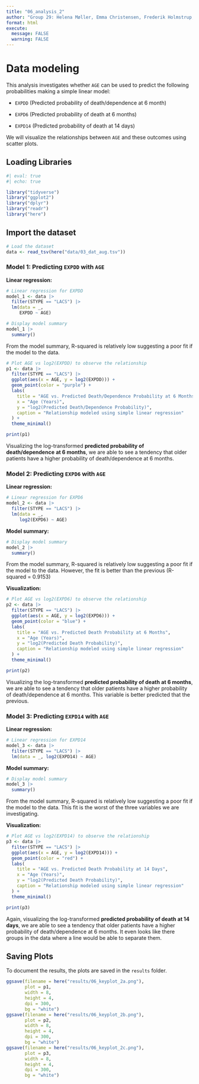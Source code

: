 ```yaml
---
title: "06_analysis_2"
author: "Group 29: Helena Møller, Emma Christensen, Frederik Holmstrup, Casper Harreby & Laura Christiansen"
format: html
execute: 
  message: FALSE
  warning: FALSE
---
```


# Data modeling

This analysis investigates whether `AGE` can be used to predict the following probabilities making a simple linear model:

-   `EXPDD` (Predicted probability of death/dependence at 6 month)

-   `EXPD6` (Predicted probability of death at 6 months)

-   `EXPD14` (Predicted probability of death at 14 days)

We will visualize the relationships between `AGE` and these outcomes using scatter plots.

## Loading Libraries

```r
#| eval: true
#| echo: true

library("tidyverse") 
library("ggplot2") 
library("dplyr") 
library("readr") 
library("here")
```

## Import the dataset

```r

# Load the dataset   
data <- read_tsv(here("data/03_dat_aug.tsv"))
```

### Model 1: Predicting `EXPDD` with `AGE`

**Linear regression:**

```r

# Linear regression for EXPDD 
model_1 <- data |> 
  filter(STYPE == "LACS") |> 
  lm(data = _,
     EXPDD ~ AGE)
```

```r

# Display model summary 
model_1 |> 
  summary()
```

From the model summary, R-squared is relatively low suggesting a poor fit if the model to the data.

```r


# Plot AGE vs log2(EXPDD) to observe the relationship
p1 <- data |> 
  filter(STYPE == "LACS") |> 
  ggplot(aes(x = AGE, y = log2(EXPDD))) +
  geom_point(color = "purple") +
  labs(
    title = "AGE vs. Predicted Death/Dependence Probability at 6 Months",
    x = "Age (Years)",
    y = "log2(Predicted Death/Dependence Probability)",
    caption = "Relationship modeled using simple linear regression"
  ) +
  theme_minimal()

print(p1)

```

Visualizing the log-transformed **predicted probability of death/dependence** **at 6 months**, we are able to see a tendency that older patients have a higher probability of death/dependence at 6 months.

### Model 2: Predicting `EXPD6` with `AGE`

**Linear regression:**

```r

# Linear regression for EXPD6
model_2 <- data |> 
  filter(STYPE == "LACS") |> 
  lm(data = _,
     log2(EXPD6) ~ AGE)
```

**Model summary:**

```r

# Display model summary 
model_2 |> 
  summary()
```

From the model summary, R-squared is relatively low suggesting a poor fit if the model to the data. However, the fit is better than the previous (R-squared = 0.9153)

**Visualization:**

```r

# Plot AGE vs log2(EXPD6) to observe the relationship
p2 <- data |> 
  filter(STYPE == "LACS") |> 
  ggplot(aes(x = AGE, y = log2(EXPD6))) +
  geom_point(color = "blue") +
  labs(
    title = "AGE vs. Predicted Death Probability at 6 Months",
    x = "Age (Years)",
    y = "log2(Predicted Death Probability)",
    caption = "Relationship modeled using simple linear regression"
  ) +
  theme_minimal()

print(p2)
```

Visualizing the log-transformed **predicted probability of death** **at 6 months**, we are able to see a tendency that older patients have a higher probability of death/dependence at 6 months. This variable is better predicted that the previous.

### Model 3: Predicting `EXPD14` with `AGE`

**Linear regression:**

```r

# Linear regression for EXPD14
model_3 <- data |> 
  filter(STYPE == "LACS") |> 
  lm(data = _, log2(EXPD14) ~ AGE)
```

**Model summary:**

```r

# Display model summary
model_3 |> 
  summary()
```

From the model summary, R-squared is relatively low suggesting a poor fit if the model to the data. This fit is the worst of the three variables we are investigating.

**Visualization:**

```r

# Plot AGE vs log2(EXPD14) to observe the relationship
p3 <- data |> 
  filter(STYPE == "LACS") |> 
  ggplot(aes(x = AGE, y = log2(EXPD14))) +
  geom_point(color = "red") +
  labs(
    title = "AGE vs. Predicted Death Probability at 14 Days",
    x = "Age (Years)",
    y = "log2(Predicted Death Probability)",
    caption = "Relationship modeled using simple linear regression"
  ) +
  theme_minimal()

print(p3)
```

Again, visualizing the log-transformed **predicted probability of death** **at 14 days**, we are able to see a tendency that older patients have a higher probability of death/dependence at 6 months. It even looks like there groups in the data where a line would be able to separate them.

## Saving Plots

To document the results, the plots are saved in the `results` folder.

```r

ggsave(filename = here("results/06_keyplot_2a.png"), 
       plot = p1, 
       width = 8, 
       height = 4, 
       dpi = 300, 
       bg = "white")  
ggsave(filename = here("results/06_keyplot_2b.png"), 
       plot = p2, 
       width = 8, 
       height = 4, 
       dpi = 300, 
       bg = "white")
ggsave(filename = here("results/06_keyplot_2c.png"), 
       plot = p3, 
       width = 8, 
       height = 4, 
       dpi = 300, 
       bg = "white")
```
